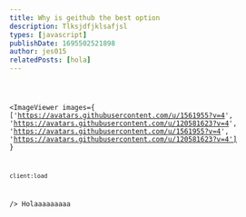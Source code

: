 ```yaml
---
title: Why is geithub the best option
description: Tlksjdfjklsafjsl
types: [javascript]
publishDate: 1695502521898
author: jes015
relatedPosts: [hola]
---
```



<Code code='const a = holaasdlkf' title="text.tsx"  />

<ImageViewer
    images={
        ['https://avatars.githubusercontent.com/u/1561955?v=4', 'https://avatars.githubusercontent.com/u/120581623?v=4', 'https://avatars.githubusercontent.com/u/1561955?v=4', 'https://avatars.githubusercontent.com/u/120581623?v=4']
    }

    client:load
/>
Holaaaaaaaaa
